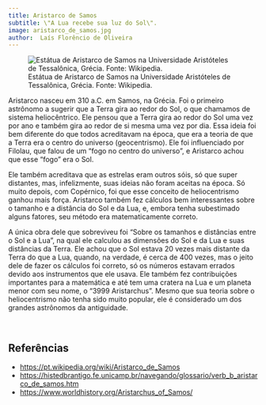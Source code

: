 ```yaml
---
title: Aristarco de Samos
subtitle: \"A Lua recebe sua luz do Sol\".
image: aristarco_de_samos.jpg
author:  Laís Florêncio de Oliveira
---
```


![Estátua de Aristarco de Samos na Universidade Aristóteles de Tessalônica, Grécia. Fonte: Wikipedia.](aristarco_de_samos.jpg)

Aristarco nasceu em 310 a.C. em Samos, na Grécia. Foi o primeiro astrônomo a sugerir que a Terra gira ao redor do Sol, o que chamamos de sistema heliocêntrico. Ele pensou que a Terra gira ao redor do Sol uma vez por ano e também gira ao redor de si mesma uma vez por dia. Essa ideia foi bem diferente do que todos acreditavam na época, que era a teoria de que a Terra era o centro do universo (geocentrismo). Ele foi influenciado por Filolau, que falou de um "fogo no centro do universo", e Aristarco achou que esse "fogo" era o Sol.

Ele também acreditava que as estrelas eram outros sóis, só que super distantes, mas, infelizmente, suas ideias não foram aceitas na época. Só muito depois, com Copérnico, foi que esse conceito de heliocentrismo ganhou mais força. Aristarco também fez cálculos bem interessantes sobre o tamanho e a distância do Sol e da Lua, e, embora tenha subestimado alguns fatores, seu método era matematicamente correto.

A única obra dele que sobreviveu foi "Sobre os tamanhos e distâncias entre o Sol e a Lua", na qual ele calculou as dimensões do Sol e da Lua e suas distâncias da Terra. Ele achou que o Sol estava 20 vezes mais distante da Terra do que a Lua, quando, na verdade, é cerca de 400 vezes, mas o jeito dele de fazer os cálculos foi correto, só os números estavam errados devido aos instrumentos que ele usava. Ele também fez contribuições importantes para a matemática e até tem uma cratera na Lua e um planeta menor com seu nome, o "3999 Aristarchus". Mesmo que sua teoria sobre o heliocentrismo não tenha sido muito popular, ele é considerado um dos grandes astrônomos da antiguidade.


<br>

## Referências

- <https://pt.wikipedia.org/wiki/Aristarco_de_Samos>
- <https://histedbrantigo.fe.unicamp.br/navegando/glossario/verb_b_aristarco_de_samos.htm>
- <https://www.worldhistory.org/Aristarchus_of_Samos/>

